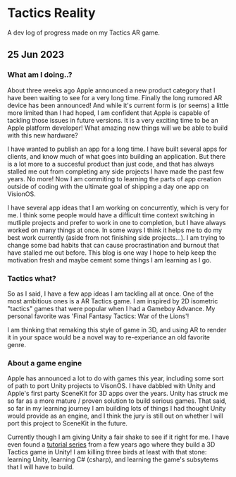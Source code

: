 # Tactics Reality

A dev log of progress made on my Tactics AR game.

## 25 Jun 2023

### What am I doing..?

About three weeks ago Apple announced a new product category that
I have been waiting to see for a very long time. Finally the long rumored
AR device has been announced! And while it's current form is (or seems) a
little more limited than I had hoped, I am confident that Apple is
capable of tackling those issues in future versions. It is a very exciting
time to be an Apple platform developer! What amazing new things will we
be able to build with this new hardware?

I have wanted to publish an app for a long time. I have built several apps
for clients, and know much of what goes into building an application.
But there is a lot more to a succesful product than just code, and that
has always stalled me out from completing any side projects I have made
the past few years. No more! Now I am commiting to learning the parts of
app creation outside of coding with the ultimate goal of shipping a day one
app on VisionOS.

I have several app ideas that I am working on concurrently, which is very
for me. I think some people would have a difficult time context switching
in mutliple projects and prefer to work in one to completion, but I have
always worked on many things at once. In some ways I think it helps me to
do my best work currently (aside from not finishing side projects...). I
am trying to change some bad habits that can cause procrastination and
burnout that have stalled me out before. This blog is one way I hope to
help keep the motivation fresh and maybe cement some things I am learning
as I go.

### Tactics what?

So as I said, I have a few app ideas I am tackling all at once. One of
the most ambitious ones is a AR Tactics game. I am inspired by 2D isometric
"tactics" games that were popular when I had a Gameboy Advance. My personal
favorite was 'Final Fantasy Tactics: War of the Lions'!

I am thinking that remaking this style of game in 3D, and using AR to render
it in your space would be a novel way to re-experiance an old favorite
genre.

### About a game engine
[tutorial series]:https://theliquidfire.com/2015/05/04/tactics-rpg-series-intro/

Apple has announced a lot to do with games this year, including some sort of
path to port Unity projects to VisonOS. I have dabbled with Unity and
Apple's first party SceneKit for 3D apps over the years. Unity has struck
me so far as a more mature / proven solution to build serious games. That
said, so far in my learning journey I am building lots of things I had
thought Unity would provide as an engine, and I think the jury is still
out on whether I will port this project to SceneKit in the future.

Currently though I am giving Unity a fair shake to see if it right for me.
I have even found a [tutorial series] from a few years ago where they build
a 3D Tactics game in Unity! I am killing three birds at least with that
stone: learning Unity, learning C# (csharp), and learning the game's
subsytems that I will have to build.